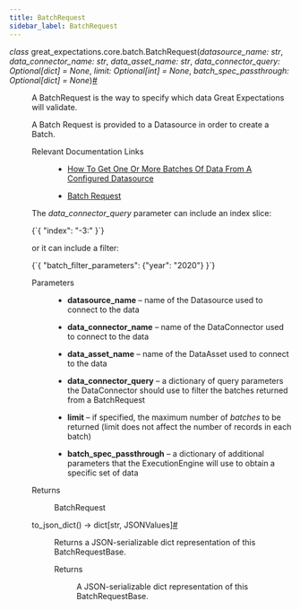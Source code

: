 ```yaml
---
title: BatchRequest
sidebar_label: BatchRequest
---
```


<section class="sphinx-api-doc" id="batchrequest">

<dl class="py class">
<dt class="sig sig-object py" id="great_expectations.core.batch.BatchRequest">
<em class="property"><span class="pre">class</span><span class="w"> </span></em><span class="sig-prename descclassname"><span class="pre">great_expectations.core.batch.</span></span><span class="sig-name descname"><span class="pre">BatchRequest</span></span><span class="sig-paren">(</span><em class="sig-param"><span class="n"><span class="pre">datasource_name</span></span><span class="p"><span class="pre">:</span></span><span class="w"> </span><span class="n"><span class="pre">str</span></span></em>, <em class="sig-param"><span class="n"><span class="pre">data_connector_name</span></span><span class="p"><span class="pre">:</span></span><span class="w"> </span><span class="n"><span class="pre">str</span></span></em>, <em class="sig-param"><span class="n"><span class="pre">data_asset_name</span></span><span class="p"><span class="pre">:</span></span><span class="w"> </span><span class="n"><span class="pre">str</span></span></em>, <em class="sig-param"><span class="n"><span class="pre">data_connector_query</span></span><span class="p"><span class="pre">:</span></span><span class="w"> </span><span class="n"><span class="pre">Optional</span><span class="p"><span class="pre">[</span></span><span class="pre">dict</span><span class="p"><span class="pre">]</span></span></span><span class="w"> </span><span class="o"><span class="pre">=</span></span><span class="w"> </span><span class="default_value"><span class="pre">None</span></span></em>, <em class="sig-param"><span class="n"><span class="pre">limit</span></span><span class="p"><span class="pre">:</span></span><span class="w"> </span><span class="n"><span class="pre">Optional</span><span class="p"><span class="pre">[</span></span><span class="pre">int</span><span class="p"><span class="pre">]</span></span></span><span class="w"> </span><span class="o"><span class="pre">=</span></span><span class="w"> </span><span class="default_value"><span class="pre">None</span></span></em>, <em class="sig-param"><span class="n"><span class="pre">batch_spec_passthrough</span></span><span class="p"><span class="pre">:</span></span><span class="w"> </span><span class="n"><span class="pre">Optional</span><span class="p"><span class="pre">[</span></span><span class="pre">dict</span><span class="p"><span class="pre">]</span></span></span><span class="w"> </span><span class="o"><span class="pre">=</span></span><span class="w"> </span><span class="default_value"><span class="pre">None</span></span></em><span class="sig-paren">)</span><a class="headerlink" href="#great_expectations.core.batch.BatchRequest" title="Permalink to this definition">#</a></dt>

<dd>
<p>A BatchRequest is the way to specify which data Great Expectations will validate.</p>
<p>A Batch Request is provided to a Datasource in order to create a Batch.</p>
<dl class="simple">
<dt>Relevant Documentation Links</dt>
<dd><ul class="simple">
<li><p><a class="reference external" href="https://docs.greatexpectations.io/docs/guides/connecting_to_your_data/how_to_get_one_or_more_batches_of_data_from_a_configured_datasource/#1-construct-a-batchrequest">How To Get One Or More Batches Of Data From A Configured Datasource</a></p></li>
<li><p><a class="reference external" href="https://docs.greatexpectations.io/docs/terms/batch_request">Batch Request</a></p></li>
</ul>
</dd>
</dl>
<p>The <cite>data_connector_query</cite> parameter can include an index slice:</p>
<p><CodeBlock language="python">{`{
    "index": "-3:"
}`}</CodeBlock></p>
<p>or it can include a filter:</p>
<p><CodeBlock language="python">{`{
    "batch_filter_parameters": {"year": "2020"}
}`}</CodeBlock></p>
<dl class="field-list simple">
<dt class="field-odd">Parameters</dt>

<dd class="field-odd"><ul class="simple">
<li><p><strong>datasource_name</strong> – name of the Datasource used to connect to the data</p></li>
<li><p><strong>data_connector_name</strong> – name of the DataConnector used to connect to the data</p></li>
<li><p><strong>data_asset_name</strong> – name of the DataAsset used to connect to the data</p></li>
<li><p><strong>data_connector_query</strong> – a dictionary of query parameters the DataConnector
should use to filter the batches returned from a BatchRequest</p></li>
<li><p><strong>limit</strong> – if specified, the maximum number of <em>batches</em> to be returned
(limit does not affect the number of records in each batch)</p></li>
<li><p><strong>batch_spec_passthrough</strong> – a dictionary of additional parameters that
the ExecutionEngine will use to obtain a specific set of data</p></li>
</ul>
</dd>
<dt class="field-even">Returns</dt>

<dd class="field-even"><p>BatchRequest</p>
</dd>
</dl>
<dl class="py method">
<dt class="sig sig-object py" id="great_expectations.core.batch.BatchRequest.to_json_dict">
<span class="sig-name descname"><span class="pre">to_json_dict</span></span><span class="sig-paren">(</span><span class="sig-paren">)</span> <span class="sig-return"><span class="sig-return-icon">→</span> <span class="sig-return-typehint"><span class="pre">dict</span><span class="p"><span class="pre">[</span></span><span class="pre">str</span><span class="p"><span class="pre">,</span></span><span class="w"> </span><span class="pre">JSONValues</span><span class="p"><span class="pre">]</span></span></span></span><a class="headerlink" href="#great_expectations.core.batch.BatchRequest.to_json_dict" title="Permalink to this definition">#</a>
</dt>

<dd>
<p>Returns a JSON-serializable dict representation of this BatchRequestBase.</p>
<dl class="field-list simple">
<dt class="field-odd">Returns</dt>

<dd class="field-odd"><p>A JSON-serializable dict representation of this BatchRequestBase.</p>
</dd>
</dl>
</dd></dl>
</dd></dl>
</section>